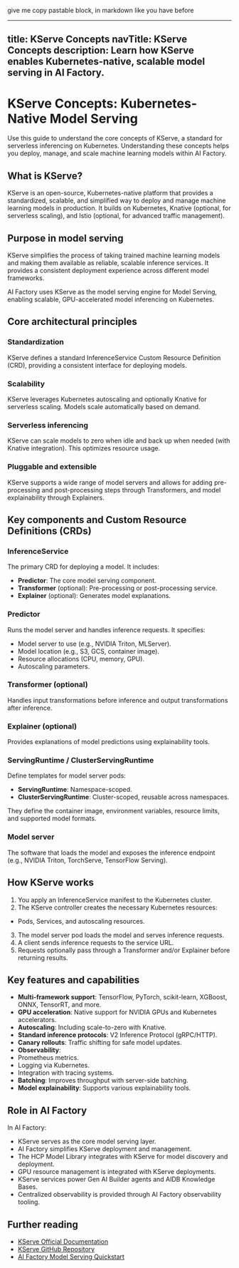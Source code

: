 give me copy pastable block, in markdown like you have before


---
title: KServe Concepts
navTitle: KServe Concepts
description: Learn how KServe enables Kubernetes-native, scalable model serving in AI Factory.
---

# KServe Concepts: Kubernetes-Native Model Serving

Use this guide to understand the core concepts of KServe, a standard for serverless inferencing on Kubernetes. Understanding these concepts helps you deploy, manage, and scale machine learning models within AI Factory.

## What is KServe?

KServe is an open-source, Kubernetes-native platform that provides a standardized, scalable, and simplified way to deploy and manage machine learning models in production. It builds on Kubernetes, Knative (optional, for serverless scaling), and Istio (optional, for advanced traffic management).

## Purpose in model serving

KServe simplifies the process of taking trained machine learning models and making them available as reliable, scalable inference services. It provides a consistent deployment experience across different model frameworks.

AI Factory uses KServe as the model serving engine for Model Serving, enabling scalable, GPU-accelerated model inferencing on Kubernetes.

## Core architectural principles

### Standardization

KServe defines a standard InferenceService Custom Resource Definition (CRD), providing a consistent interface for deploying models.

### Scalability

KServe leverages Kubernetes autoscaling and optionally Knative for serverless scaling. Models scale automatically based on demand.

### Serverless inferencing

KServe can scale models to zero when idle and back up when needed (with Knative integration). This optimizes resource usage.

### Pluggable and extensible

KServe supports a wide range of model servers and allows for adding pre-processing and post-processing steps through Transformers, and model explainability through Explainers.

## Key components and Custom Resource Definitions (CRDs)

### InferenceService

The primary CRD for deploying a model. It includes:

- **Predictor**: The core model serving component.
- **Transformer** (optional): Pre-processing or post-processing service.
- **Explainer** (optional): Generates model explanations.

### Predictor

Runs the model server and handles inference requests. It specifies:

- Model server to use (e.g., NVIDIA Triton, MLServer).
- Model location (e.g., S3, GCS, container image).
- Resource allocations (CPU, memory, GPU).
- Autoscaling parameters.

### Transformer (optional)

Handles input transformations before inference and output transformations after inference.

### Explainer (optional)

Provides explanations of model predictions using explainability tools.

### ServingRuntime / ClusterServingRuntime

Define templates for model server pods:

- **ServingRuntime**: Namespace-scoped.
- **ClusterServingRuntime**: Cluster-scoped, reusable across namespaces.

They define the container image, environment variables, resource limits, and supported model formats.

### Model server

The software that loads the model and exposes the inference endpoint (e.g., NVIDIA Triton, TorchServe, TensorFlow Serving).

## How KServe works

1. You apply an InferenceService manifest to the Kubernetes cluster.
2. The KServe controller creates the necessary Kubernetes resources:
- Pods, Services, and autoscaling resources.
3. The model server pod loads the model and serves inference requests.
4. A client sends inference requests to the service URL.
5. Requests optionally pass through a Transformer and/or Explainer before returning results.

## Key features and capabilities

- **Multi-framework support**: TensorFlow, PyTorch, scikit-learn, XGBoost, ONNX, TensorRT, and more.
- **GPU acceleration**: Native support for NVIDIA GPUs and Kubernetes accelerators.
- **Autoscaling**: Including scale-to-zero with Knative.
- **Standard inference protocols**: V2 Inference Protocol (gRPC/HTTP).
- **Canary rollouts**: Traffic shifting for safe model updates.
- **Observability**:
- Prometheus metrics.
- Logging via Kubernetes.
- Integration with tracing systems.
- **Batching**: Improves throughput with server-side batching.
- **Model explainability**: Supports various explainability tools.

## Role in AI Factory

In AI Factory:

- KServe serves as the core model serving layer.
- AI Factory simplifies KServe deployment and management.
- The HCP Model Library integrates with KServe for model discovery and deployment.
- GPU resource management is integrated with KServe deployments.
- KServe services power Gen AI Builder agents and AIDB Knowledge Bases.
- Centralized observability is provided through AI Factory observability tooling.

## Further reading

- [KServe Official Documentation](https://kserve.github.io/website/)
- [KServe GitHub Repository](https://github.com/kserve/kserve)
- [AI Factory Model Serving Quickstart](../model-serving/quickstart)
